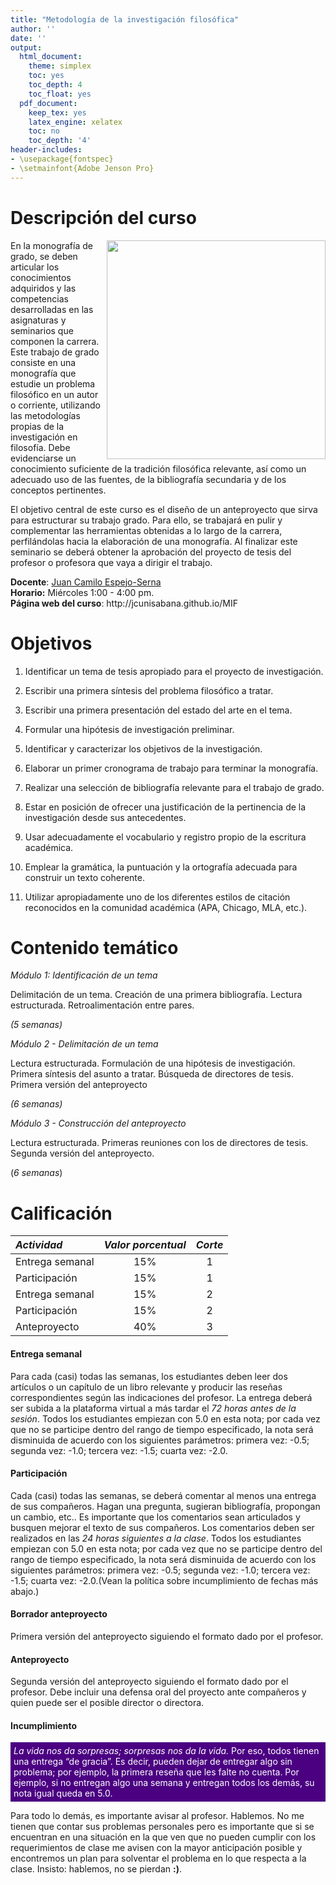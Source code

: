 ```yaml
---
title: "Metodología de la investigación filosófica"
author: ''
date: ''
output:
  html_document:
    theme: simplex
    toc: yes
    toc_depth: 4
    toc_float: yes
  pdf_document:
    keep_tex: yes
    latex_engine: xelatex
    toc: no
    toc_depth: '4'
header-includes:
- \usepackage{fontspec}
- \setmainfont{Adobe Jenson Pro}
---
```

<script>
!--    google analytics-->

  (function(i,s,o,g,r,a,m){i['GoogleAnalyticsObject']=r;i[r]=i[r]||function(){
  (i[r].q=i[r].q||[]).push(arguments)},i[r].l=1*new Date();a=s.createElement(o),
  m=s.getElementsByTagName(o)[0];a.async=1;a.src=g;m.parentNode.insertBefore(a,m)
  })(window,document,'script','https://www.google-analytics.com/analytics.js','ga');

  ga('create', 'UA-74338484-2', 'auto');
  ga('send', 'pageview');

</script>


Descripción del curso 
=====================

<img align="right" src="img/books.jpg" style="width:350;height:350px;">

En la monografía de grado, se deben articular los
conocimientos adquiridos y las competencias desarrolladas en las
asignaturas y seminarios que componen la carrera. Este trabajo de grado
consiste en una monografía que estudie un problema filosófico en un
autor o corriente, utilizando las metodologías propias de la
investigación en filosofía. Debe evidenciarse un conocimiento suficiente
de la tradición filosófica relevante, así como un adecuado uso de las
fuentes, de la bibliografía secundaria y de los conceptos pertinentes.

El objetivo central de este curso es el diseño de un anteproyecto que
sirva para estructurar su trabajo grado. Para ello, se trabajará en
pulir y complementar las herramientas obtenidas a lo largo de la
carrera, perfilándolas hacia la elaboración de una monografía. Al
finalizar este seminario se deberá obtener la aprobación del
proyecto de tesis del profesor o profesora que vaya a dirigir el
trabajo.


**Docente**:
[Juan Camilo Espejo-Serna](../index.html)\
**Horario:** Miércoles 1:00 - 4:00 pm.\
**Página web del curso**:
http://jcunisabana.github.io/MIF




Objetivos 
=========

1.  Identificar un tema de tesis apropiado para el proyecto de
    investigación.

2.  Escribir una primera síntesis del problema filosófico a tratar.

3.  Escribir una primera presentación del estado del arte en el tema.

4.  Formular una hipótesis de investigación preliminar.

5.  Identificar y caracterizar los objetivos de la investigación.

6.  Elaborar un primer cronograma de trabajo para terminar la
    monografía.

7.  Realizar una selección de bibliografía relevante para el trabajo de
    grado.

8.  Estar en posición de ofrecer una justificación de la pertinencia de
    la investigación desde sus antecedentes.

9.  Usar adecuadamente el vocabulario y registro propio de la escritura
    académica.

10. Emplear la gramática, la puntuación y la ortografía adecuada para
    construir un texto coherente.

11. Utilizar apropiadamente uno de los diferentes estilos de citación
    reconocidos en la comunidad académica (APA, Chicago, MLA, etc.).

Contenido temático 
==================

*Módulo 1: Identificación de un tema*

Delimitación de un tema. Creación de una primera bibliografía. Lectura
estructurada. Retroalimentación entre pares.

*(5 semanas)*

*Módulo 2 - Delimitación de un tema*

Lectura estructurada. Formulación de una hipótesis de investigación.
Primera síntesis del asunto a tratar. Búsqueda de directores de tesis. Primera versión del anteproyecto

*(6 semanas)*

*Módulo 3 - Construcción del anteproyecto*

Lectura estructurada. Primeras reuniones con los de directores de tesis. Segunda versión del anteproyecto.

(*6 semanas*)

Calificación  
============

  *Actividad*              *Valor porcentual*   *Corte*
  ----------------------- -------------------- ---------
  Entrega semanal                 15%              1
  Participación                   15%              1
  Entrega semanal                 15%              2
  Participación                   15%              2
  Anteproyecto                    40%              3

#### Entrega semanal 

Para cada (casi) todas las semanas, los estudiantes deben leer dos artículos o un capítulo
de un libro relevante y producir las reseñas correspondientes según las
indicaciones del profesor. La entrega deberá ser subida a la plataforma
virtual a más tardar el *72 horas antes de la sesión*. Todos los
estudiantes empiezan con 5.0 en esta nota; por cada vez que no se
participe dentro del rango de tiempo especificado, la nota será
disminuida de acuerdo con los siguientes parámetros: primera vez: -0.5;
segunda vez: -1.0; tercera vez: -1.5; cuarta vez: -2.0.



#### Participación  
Cada (casi) todas las semanas, se deberá comentar al menos una entrega de sus compañeros.
Hagan una pregunta, sugieran bibliografía, propongan un cambio, etc.. Es
importante que los comentarios sean articulados y busquen mejorar el
texto de sus compañeros. Los comentarios deben ser realizados en las *24
horas siguientes a la clase*. Todos los estudiantes empiezan con 5.0 en
esta nota; por cada vez que no se participe dentro del rango de tiempo
especificado, la nota será disminuida de acuerdo con los siguientes
parámetros: primera vez: -0.5; segunda vez: -1.0; tercera vez: -1.5;
cuarta vez: -2.0.(Vean la política sobre incumplimiento de fechas más abajo.)

#### Borrador anteproyecto  

Primera versión del anteproyecto siguiendo el formato dado por el
profesor.

#### Anteproyecto

Segunda versión del anteproyecto siguiendo el formato dado por el
profesor. Debe incluir una defensa oral del proyecto ante compañeros y
quien puede ser el posible director o directora.


#### **Incumplimiento**
<p style="color:white; background-color:indigo; padding: 5px;">
*La vida nos da sorpresas; sorpresas nos da la vida.* 
Por eso, todos tienen una entrega "de gracia". Es decir, pueden dejar de entregar algo sin problema; por ejemplo, la primera reseña que les falte no cuenta. Por ejemplo, si no entregan algo una semana y entregan todos los demás, su nota igual queda en 5.0.</p>


Para todo lo demás, es importante avisar al profesor. Hablemos. No me tienen que contar sus problemas personales pero es importante que si se encuentran en una situación en la que ven que no pueden cumplir con los requerimientos de clase me avisen con la mayor anticipación posible y encontremos un plan para solventar el problema en lo que respecta a la clase. Insisto: hablemos, no se pierdan **:)**. 
